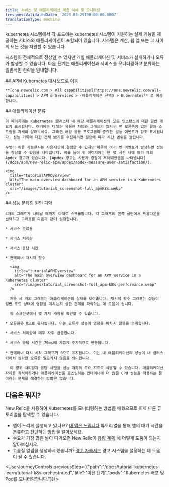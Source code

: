 ```yaml
---
title: 서비스 및 애플리케이션 계층 이해 및 모니터링
freshnessValidatedDate: '2023-08-29T00:00:00.000Z'
translationType: machine
---
```


kubernetes 시스템에서 각 포드에는 kubernetes 시스템이 지원하는 실제 기능을 제공하는 서비스와 애플리케이션이 포함되어 있습니다. 시스템은 계산, 웹 앱 또는 그 사이의 모든 것을 지원할 수 있습니다.

시스템이 전체적으로 정상일 수 있지만 개별 애플리케이션 및 서비스가 실패하거나 오류가 발생할 수 있습니다. 다음 단계는 애플리케이션과 서비스를 모니터링하고 분류하는 일반적인 전략을 안내합니다.

<Steps>
  <Step>
    ## APM Kubernetes 대시보드로 이동

    **[one.newrelic.com > All capabilities](https://one.newrelic.com/all-capabilities) > APM & Services > (애플리케이션 선택) > Kubernetes** 로 이동합니다.
  </Step>

  <Step>
    ## 애플리케이션 분류

    이 페이지에는 Kubernetes 클러스터 내 해당 애플리케이션의 모든 인스턴스에 대한 일반 개요가 표시됩니다. 여기에는 다양한 유용한 차트와 그래프가 있지만 맨 오른쪽에 있는 활동 스트림을 자세히 살펴보세요. 그러면 해당 응용 프로그램의 중요한 성능 이벤트가 강조 표시됩니다. 성능 기록에 대한 전체 보기를 수집하려면 필요에 따라 시간 범위를 늘립니다.

    무엇이 허용 가능한지는 사용자만이 결정할 수 있지만 하루에 여러 번 이벤트가 발생하면 성능을 향상할 수 있음을 나타냅니다. 예를 들어 위 이미지에는 단 몇 시간 내에 여러 개의 Apdex 경고가 있습니다. [Apdex 경고는 사용자 경험이 저하되었음을 나타냅니다](/docs/apm/new-relic-apm/apdex/apdex-measure-user-satisfaction/).

    <img
      title="tutorialAPMOverview"
      alt="The main overview dashboard for an APM service in a Kubernetes cluster"
      src="/images/tutorial_screenshot-full_apmK8s.webp"
    />
  </Step>

  <Step>
    ## 성능 문제의 원인 파악

    4개의 그래프가 나타날 때까지 아래로 스크롤합니다. 각 그래프의 왼쪽 상단에서 드롭다운을 선택하고 그래프를 다음과 같이 설정합니다.

    * 서비스 오류율

    * 서비스 처리량

    * 서비스 응답 시간

    * 컨테이너 재시작 횟수

      <img
        title="tutorialAPMOverview"
        alt="The main overview dashboard for an APM service in a Kubernetes cluster"
        src="/images/tutorial_screenshot-full_apm-k8s-performance.webp"
      />

      처음 세 개의 그래프는 애플리케이션의 상태를 보여줍니다. 재시작 횟수 그래프는 성능이 일반 포드 상태에 영향을 미치는지 상관 관계를 파악하는 데 도움이 됩니다.

      위 스크린샷에서 몇 가지 사항을 확인할 수 있습니다.

    * 오류율은 0으로 유지됩니다. 이는 오류가 성능에 영향을 미치지 않음을 의미합니다.

    * 서비스 처리량이 매우 자주 급증합니다.

    * 서비스 응답 시간은 70ms에 가깝게 주기적으로 변동됩니다.

    * 컨테이너 다시 시작 그래프가 0으로 유지됩니다. 이는 내 애플리케이션의 성능이 내 클러스터에서 심각한 오류를 일으키지 않음을 의미합니다.

      이 경우 처리량과 응답 시간을 성능 저하의 주요 지표로 식별할 수 있습니다. 애플리케이션 자체를 최적화하거나 애플리케이션을 호스팅하는 컨테이너에 더 많은 CPU 성능을 적용하는 등 이러한 문제를 해결하는 방법은 많습니다.
  </Step>
</Steps>

## 다음은 뭐지?

New Relic을 사용하여 Kubernetes를 모니터링하는 방법을 배웠으므로 이제 다른 튜토리얼을 탐색할 수 있습니다.

* 앱이 느리게 실행되고 있나요? [내 앱은 느립니다](/docs/tutorial-app-slow/root-causes) 튜토리얼을 통해 앱의 대기 시간을 분류하고 진단하는 방법을 알아보세요.
* 수요가 가장 많은 날이 다가오면 New Relic이 [용량 계획](/docs/tutorial-peak-demand/get-started) 에 어떻게 도움이 되는지 알아보십시오.
* 고품질 알림을 생성하시겠습니까? [경고 자습서는](/docs/tutorial-create-alerts/create-new-relic-alerts/) 경고 시스템을 설정하는 데 도움이 될 수 있습니다.

<UserJourneyControls previousStep={{"path":"/docs/tutorial-kubernetes-learn/tutorial-k8s-orchestrated","title":"이전 단계","body":"Kubernetes 배포 및 Pod를 모니터링합니다."}}/>
